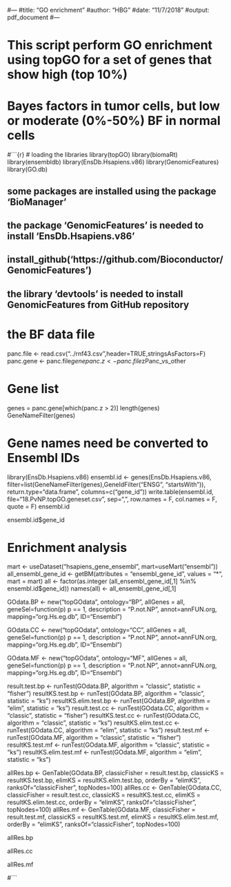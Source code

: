 #---
#title: "GO enrichment"
#author: "HBG"
#date: "11/7/2018"
#output: pdf_document
#---

# This script perform GO enrichment using topGO for a set of genes that show high (top 10%)
# Bayes factors in tumor cells, but low or moderate (0%-50%) BF in normal cells

#```{r}
# loading the libraries
library(topGO)
library(biomaRt)
library(ensembldb)
library(EnsDb.Hsapiens.v86)
library(GenomicFeatures)
library(GO.db)

## some packages are installed using the package 'BioManager'
## the package 'GenomicFeatures' is needed to install 'EnsDb.Hsapiens.v86'
## install_github('https://github.com/Bioconductor/GenomicFeatures')
## the library 'devtools' is needed to install GenomicFeatures from GitHub repository

# the BF data file
panc.file <- read.csv("../rnf43.csv",header=TRUE,stringsAsFactors=F)
panc.gene <- panc.file$gene
panc.z <- panc.file$zPanc_vs_other

# Gene list
genes = panc.gene[which(panc.z > 2)]
length(genes)
GeneNameFilter(genes)

# Gene names need be converted to Ensembl IDs
library(EnsDb.Hsapiens.v86)
ensembl.id <- genes(EnsDb.Hsapiens.v86, 
                    filter=list(GeneNameFilter(genes),GeneIdFilter("ENSG", "startsWith")),
                    return.type="data.frame", columns=c("gene_id"))
write.table(ensembl.id, file="18.PvNP.topGO.geneset.csv", sep=",", row.names = F, col.names = F, quote = F)
ensembl.id

ensembl.id$gene_id

# Enrichment analysis
mart <- useDataset("hsapiens_gene_ensembl", mart=useMart("ensembl"))
all_ensembl_gene_id <- getBM(attributes = "ensembl_gene_id",
                             values = "*", mart = mart)
all <- factor(as.integer (all_ensembl_gene_id[,1] %in% ensembl.id$gene_id))
names(all) <- all_ensembl_gene_id[,1]

GOdata.BP <- new("topGOdata", ontology="BP",
              allGenes = all, geneSel=function(p) p == 1,
              description = "P.not.NP", annot=annFUN.org, mapping="org.Hs.eg.db", ID="Ensembl")

GOdata.CC <- new("topGOdata", ontology="CC",
              allGenes = all, geneSel=function(p) p == 1,
              description = "P.not.NP", annot=annFUN.org, mapping="org.Hs.eg.db", ID="Ensembl")

GOdata.MF <- new("topGOdata", ontology="MF",
              allGenes = all, geneSel=function(p) p == 1,
              description = "P.not.NP", annot=annFUN.org, mapping="org.Hs.eg.db", ID="Ensembl")

result.test.bp <- runTest(GOdata.BP, algorithm = "classic", statistic = "fisher")
resultKS.test.bp <- runTest(GOdata.BP, algorithm = "classic", statistic = "ks")
resultKS.elim.test.bp <- runTest(GOdata.BP, algorithm = "elim", statistic = "ks")
result.test.cc <- runTest(GOdata.CC, algorithm = "classic", statistic = "fisher")
resultKS.test.cc <- runTest(GOdata.CC, algorithm = "classic", statistic = "ks")
resultKS.elim.test.cc <- runTest(GOdata.CC, algorithm = "elim", statistic = "ks")
result.test.mf <- runTest(GOdata.MF, algorithm = "classic", statistic = "fisher")
resultKS.test.mf <- runTest(GOdata.MF, algorithm = "classic", statistic = "ks")
resultKS.elim.test.mf <- runTest(GOdata.MF, algorithm = "elim", statistic = "ks")

allRes.bp <- GenTable(GOdata.BP, classicFisher = result.test.bp, classicKS = resultKS.test.bp, 
          elimKS = resultKS.elim.test.bp, orderBy = "elimKS", ranksOf="classicFisher", topNodes=100)
allRes.cc <- GenTable(GOdata.CC, classicFisher = result.test.cc, classicKS = resultKS.test.cc, 
          elimKS = resultKS.elim.test.cc, orderBy = "elimKS", ranksOf="classicFisher", topNodes=100)
allRes.mf <- GenTable(GOdata.MF, classicFisher = result.test.mf, classicKS = resultKS.test.mf, 
          elimKS = resultKS.elim.test.mf, orderBy = "elimKS", ranksOf="classicFisher", topNodes=100)

allRes.bp

allRes.cc

allRes.mf

#```
